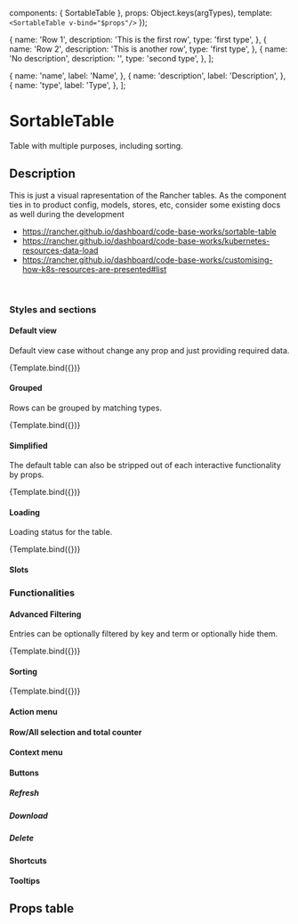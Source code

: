 

<Meta 
  title="Components/SortableTable"
  component={SortableTable}
/>

  components: { SortableTable },
  props:      Object.keys(argTypes),
  template:   `<SortableTable v-bind="$props"/>`
});

  {
    name: 'Row 1',
    description: 'This is the first row',
    type: 'first type',
  },
  {
    name: 'Row 2',
    description: 'This is another row',
    type: 'first type',
  },
  {
    name: 'No description',
    description: '',
    type: 'second type',
  },
];

  {
    name: 'name',
    label: 'Name',
  },
  {
    name: 'description',
    label: 'Description',
  },
  {
    name: 'type',
    label: 'Type',
  },
];

# SortableTable

Table with multiple purposes, including sorting.

## Description

This is just a visual rapresentation of the Rancher tables.
As the component ties in to product config, models, stores, etc, consider some existing docs as well during the development

- https://rancher.github.io/dashboard/code-base-works/sortable-table
- https://rancher.github.io/dashboard/code-base-works/kubernetes-resources-data-load
- https://rancher.github.io/dashboard/code-base-works/customising-how-k8s-resources-are-presented#list

<br/>

### Styles and sections

#### Default view

Default view case without change any prop and just providing required data.

<Canvas>
  <Story
    name="Default view"
    args={{
      headers,
      rows,
    }}>
    {Template.bind({})}
  </Story>
</Canvas>

#### Grouped

Rows can be grouped by matching types.

<Canvas>
  <Story
    name="Grouped view"
    args={{
      headers,
      rows,
      groupBy: 'type',
    }}>
    {Template.bind({})}
  </Story>
</Canvas>

#### Simplified

The default table can also be stripped out of each interactive functionality by props.

<Canvas>
  <Story
    name="Simplified view"
    args={{
      headers,
      rows,
      search: false,
      rowActions: false,
      tableActions: false,
    }}>
    {Template.bind({})}
  </Story>
</Canvas>


#### Loading

Loading status for the table.

<Canvas>
  <Story
    name="Loading"
    args={{
      headers,
      rows: [],
      loading: true
    }}>
    {Template.bind({})}
  </Story>
</Canvas>

#### Slots

### Functionalities

#### Advanced Filtering

Entries can be optionally filtered by key and term or optionally hide them.

<Canvas>
  <Story
    name="Advanced Filtering"
    args={{
      headers,
      rows,
      hasAdvancedFiltering: true,
    }}>
    {Template.bind({})}
  </Story>
</Canvas>


#### Sorting


<Canvas>
  <Story
    name="Sorting"
    args={{
      headers,
      rows,
      defaultSortBy: 'name'
    }}>
    {Template.bind({})}
  </Story>
</Canvas>

#### Action menu
#### Row/All selection and total counter
#### Context menu
#### Buttons
##### Refresh
##### Download
##### Delete
#### Shortcuts
#### Tooltips

## Props table

<ArgsTable of={SortableTable} />
